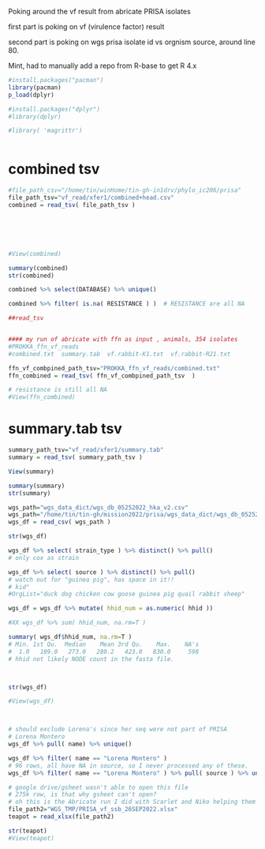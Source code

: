 Poking around the vf result from abricate 
PRISA isolates



first part is poking on vf (virulence factor) result 

second part is poking on wgs prisa isolate id vs orgnism source, around line 80.

Mint, had to manually add a repo from R-base to get R 4.x

```r

#install.packages("pacman")
library(pacman)
p_load(dplyr)

#install.packages("dplyr")
#library(dplyr)

#library( 'magrittr')



```

# combined tsv
```r


#file_path_csv="/home/tin/winHome/tin-gh-in1drv/phylo_ic206/prisa"
file_path_tsv="vf_read/xfer1/combined+head.csv"
combined = read_tsv( file_path_tsv )






#View(combined)

summary(combined)
str(combined)

combined %>% select(DATABASE) %>% unique()

combined %>% filter( is.na( RESISTANCE ) )  # RESISTANCE are all NA

##read_tsv


#### my run of abricate with ffn as input , animals, 354 isolates
#PROKKA_ffn_vf_reads
#combined.txt  summary.tab  vf.rabbit-K1.txt  vf.rabbit-R21.txt

ffn_vf_combpined_path_tsv="PROKKA_ffn_vf_reads/combined.txt" 
ffn_combined = read_tsv( ffn_vf_combpined_path_tsv  )

# resistance is still all NA
#View(ffn_combined)   


```

# summary.tab tsv
```r


summary_path_tsv="vf_read/xfer1/summary.tab"
summary = read_tsv( summary_path_tsv )

View(summary)

summary(summary)
str(summary)

```



```r


wgs_path="wgs_data_dict/wgs_db_05252022_hka_v2.csv"
wgs_path="/home/tin/tin-gh/mission2022/prisa/wgs_data_dict/wgs_db_05252022_hka_v2.csv"
wgs_df = read_csv( wgs_path )

str(wgs_df)

wgs_df %>% select( strain_type ) %>% distinct() %>% pull()
# only cox as strain

wgs_df %>% select( source ) %>% distinct() %>% pull()
# watch out for "guinea pig", has space in it!!
# kid"
#OrgList="duck dog chicken cow goose guinea pig quail rabbit sheep" 

wgs_df = wgs_df %>% mutate( hhid_num = as.numeric( hhid ))

#XX wgs_df %>% sum( hhid_num, na.rm=T )

summary( wgs_df$hhid_num, na.rm=T )
# Min. 1st Qu.  Median    Mean 3rd Qu.    Max.    NA's 
#  1.0   109.0   273.0   280.2   423.0   830.0     598 
# hhid not likely NODE count in the fasta file.



str(wgs_df)

#View(wgs_df)



# should exclude Lorena's since her seq were not part of PRISA
# Lorena Montero
wgs_df %>% pull( name) %>% unique()

wgs_df %>% filter( name == "Lorena Montero" ) 
# 96 rows, all have NA in source, so I never processed any of these.
wgs_df %>% filter( name == "Lorena Montero" ) %>% pull( source ) %>% unique()

```


```r

# google drive/gsheet wasn't able to open this file
# 275k row, is that why gsheet can't open?
# oh this is the Abricate run I did with Scarlet and Niko helping them make this run on slurm
file_path2="WGS_TMP/PRISA_vf_ssb_26SEP2022.xlsx"
teapot = read_xlsx(file_path2)

str(teapot)
#View(teapot)
```